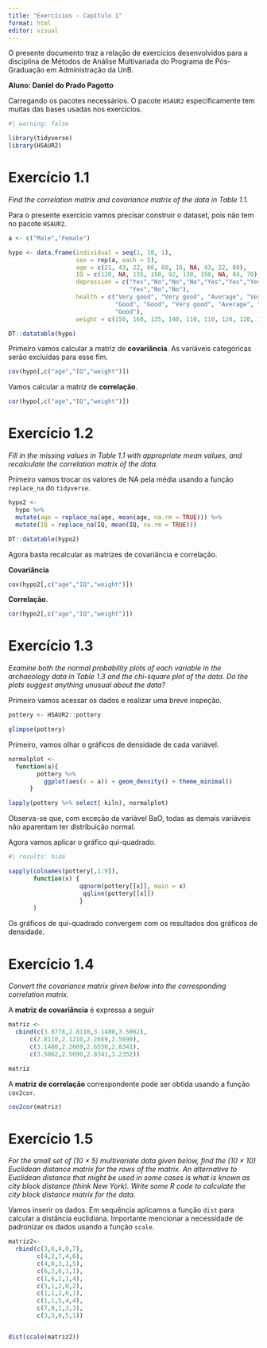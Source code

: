 ```yaml
---
title: "Exercícios - Capítulo 1"
format: html
editor: visual
---
```


O presente documento traz a relação de exercícios desenvolvidos para a disciplina de Métodos de Análise Multivariada do Programa de Pós-Graduação em Administração da UnB.

**Aluno: Daniel do Prado Pagotto**

Carregando os pacotes necessários. O pacote `HSAUR2` especificamente tem muitas das bases usadas nos exercícios.

```r
#| warning: false

library(tidyverse)
library(HSAUR2)

```

# Exercício 1.1

*Find the correlation matrix and covariance matrix of the data in Table 1.1.*

Para o presente exercício vamos precisar construir o dataset, pois não tem no pacote `HSAUR2`.

```r

a <- c("Male","Female")

hypo <- data.frame(individual = seq(1, 10, 1),
                   sex = rep(a, each = 5),
                   age = c(21, 43, 22, 86, 60, 16, NA, 43, 22, 80),
                   IQ = c(120, NA, 135, 150, 92, 130, 150, NA, 84, 70),
                   depression = c("Yes","No","No","No","Yes","Yes","Yes",
                                  "Yes","No","No"),
                   health = c("Very good", "Very good", "Average", "Very poor",
                              "Good", "Good", "Very good", "Average", "Average",
                              "Good"),
                   weight = c(150, 160, 135, 140, 110, 110, 120, 120, 105, 100))

DT::datatable(hypo)

```

Primeiro vamos calcular a matriz de **covariância**. As variáveis categóricas serão excluídas para esse fim.

```r

cov(hypo[,c("age","IQ","weight")])

```

Vamos calcular a matriz de **correlação**.

```r

cor(hypo[,c("age","IQ","weight")])

```

# Exercício 1.2

*Fill in the missing values in Table 1.1 with appropriate mean values, and recalculate the correlation matrix of the data.*

Primeiro vamos trocar os valores de NA pela média usando a função `replace_na` do `tidyverse`.

```r

hypo2 <- 
  hypo %>% 
  mutate(age = replace_na(age, mean(age, na.rm = TRUE))) %>% 
  mutate(IQ = replace_na(IQ, mean(IQ, na.rm = TRUE)))

DT::datatable(hypo2)

```

Agora basta recalcular as matrizes de covariância e correlação.

**Covariância**

```r

cov(hypo2[,c("age","IQ","weight")])

```

**Correlação**.

```r

cor(hypo2[,c("age","IQ","weight")])


```

# Exercício 1.3

*Examine both the normal probability plots of each variable in the
archaeology data in Table 1.3 and the chi-square plot of the data. Do the
plots suggest anything unusual about the data?*

Primeiro vamos acessar os dados e realizar uma breve inspeção.

```r

pottery <- HSAUR2::pottery

glimpse(pottery)

```

Primeiro, vamos olhar o gráficos de densidade de cada variável. 

```r

normalplot <- 
  function(a){
        pottery %>% 
          ggplot(aes(x = a)) + geom_density() + theme_minimal()
      }

lapply(pottery %>% select(-kiln), normalplot)


```

Observa-se que, com exceção da variável BaO, todas as demais variáveis não aparentam ter distribuição normal. 

Agora vamos aplicar o gráfico qui-quadrado. 


```r
#| results: hide

sapply(colnames(pottery[,1:9]), 
       function(x) {
                    qqnorm(pottery[[x]], main = x)
                     qqline(pottery[[x]])
                    }
       )


```


Os gráficos de qui-quadrado convergem com os resultados dos gráficos de densidade. 

# Exercício 1.4

*Convert the covariance matrix given below into the corresponding
correlation matrix.*

A **matriz de covariância** é expressa a seguir

```r

matriz <- 
  cbind(c(3.8778,2.8110,3.1480,3.5062),
      c(2.8110,2.1210,2.2669,2.5690),
      c(3.1480,2.2669,2.6550,2.8341),
      c(3.5062,2.5690,2.8341,3.2352))

matriz


```

A **matriz de correlação** correspondente pode ser obtida usando a função `cov2cor`.

```r

cov2cor(matriz)

```

# Exercício 1.5

*For the small set of (10 × 5) multivariate data given below, find
the (10 × 10) Euclidean distance matrix for the rows of the matrix. An
alternative to Euclidean distance that might be used in some cases is what is known as city block distance (think New York). Write some R code to
calculate the city block distance matrix for the data.*

Vamos inserir os dados. Em sequência aplicamos a função `dist` para calcular a distância euclidiana. Importante mencionar a necessidade de padronizar os dados usando a função `scale`. 

```r

matriz2<- 
  rbind(c(3,6,4,0,7),
        c(4,2,7,4,6),
        c(4,0,3,1,5),
        c(6,2,6,1,1),
        c(1,6,2,1,4),
        c(5,1,2,0,2),
        c(1,1,2,6,1),
        c(1,1,5,4,4),
        c(7,0,1,3,3),
        c(3,3,0,5,1))


dist(scale(matriz2))

```

